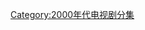 {{CategoryTOC}}
{{Portal|电视}}
{{Year by category
|m=2
|c=0
|d=0
|y=5
|cat=电视剧剧集
|sortkey=Episodes
|parent=各年电视剧分集
|subcat=2005年電視劇集
}}

[[Category:2000年代电视剧分集|Category:2000年代电视剧分集]]